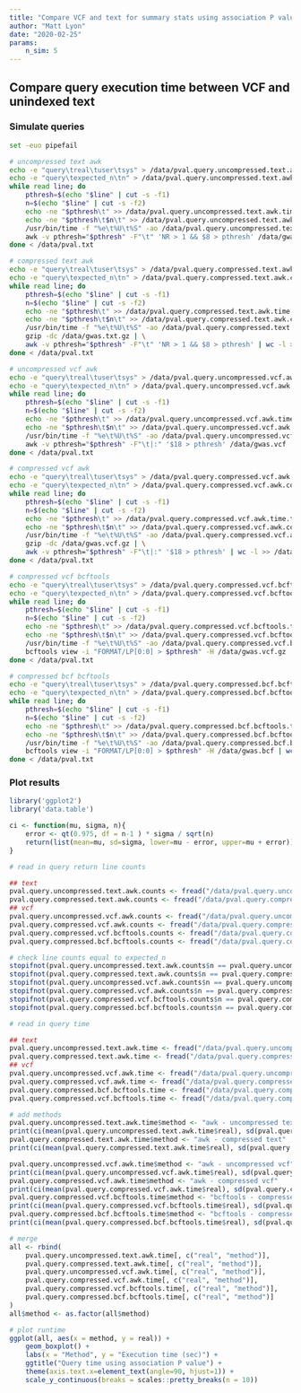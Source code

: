 ```yaml
---
title: "Compare VCF and text for summary stats using association P value"
author: "Matt Lyon"
date: "2020-02-25"
params:
    n_sim: 5
---
```


## Compare query execution time between VCF and unindexed text

### Simulate queries

```bash
set -euo pipefail

# uncompressed text awk
echo -e "query\treal\tuser\tsys" > /data/pval.query.uncompressed.text.awk.time.txt
echo -e "query\texpected_n\tn" > /data/pval.query.uncompressed.text.awk.counts.txt
while read line; do
    pthresh=$(echo "$line" | cut -s -f1)
    n=$(echo "$line" | cut -s -f2)
    echo -ne "$pthresh\t" >> /data/pval.query.uncompressed.text.awk.time.txt
    echo -ne "$pthresh\t$n\t" >> /data/pval.query.uncompressed.text.awk.counts.txt
    /usr/bin/time -f "%e\t%U\t%S" -ao /data/pval.query.uncompressed.text.awk.time.txt \
    awk -v pthresh="$pthresh" -F"\t" 'NR > 1 && $8 > pthresh' /data/gwas.txt | wc -l >> /data/pval.query.uncompressed.text.awk.counts.txt
done < /data/pval.txt

# compressed text awk
echo -e "query\treal\tuser\tsys" > /data/pval.query.compressed.text.awk.time.txt
echo -e "query\texpected_n\tn" > /data/pval.query.compressed.text.awk.counts.txt
while read line; do
    pthresh=$(echo "$line" | cut -s -f1)
    n=$(echo "$line" | cut -s -f2)
    echo -ne "$pthresh\t" >> /data/pval.query.compressed.text.awk.time.txt
    echo -ne "$pthresh\t$n\t" >> /data/pval.query.compressed.text.awk.counts.txt
    /usr/bin/time -f "%e\t%U\t%S" -ao /data/pval.query.compressed.text.awk.time.txt \
    gzip -dc /data/gwas.txt.gz | \
    awk -v pthresh="$pthresh" -F"\t" 'NR > 1 && $8 > pthresh' | wc -l >> /data/pval.query.compressed.text.awk.counts.txt
done < /data/pval.txt

# uncompressed vcf awk
echo -e "query\treal\tuser\tsys" > /data/pval.query.uncompressed.vcf.awk.time.txt
echo -e "query\texpected_n\tn" > /data/pval.query.uncompressed.vcf.awk.counts.txt
while read line; do
    pthresh=$(echo "$line" | cut -s -f1)
    n=$(echo "$line" | cut -s -f2)
    echo -ne "$pthresh\t" >> /data/pval.query.uncompressed.vcf.awk.time.txt
    echo -ne "$pthresh\t$n\t" >> /data/pval.query.uncompressed.vcf.awk.counts.txt
    /usr/bin/time -f "%e\t%U\t%S" -ao /data/pval.query.uncompressed.vcf.awk.time.txt \
    awk -v pthresh="$pthresh" -F"\t|:" '$18 > pthresh' /data/gwas.vcf | wc -l >> /data/pval.query.uncompressed.vcf.awk.counts.txt
done < /data/pval.txt

# compressed vcf awk
echo -e "query\treal\tuser\tsys" > /data/pval.query.compressed.vcf.awk.time.txt
echo -e "query\texpected_n\tn" > /data/pval.query.compressed.vcf.awk.counts.txt
while read line; do
    pthresh=$(echo "$line" | cut -s -f1)
    n=$(echo "$line" | cut -s -f2)
    echo -ne "$pthresh\t" >> /data/pval.query.compressed.vcf.awk.time.txt
    echo -ne "$pthresh\t$n\t" >> /data/pval.query.compressed.vcf.awk.counts.txt
    /usr/bin/time -f "%e\t%U\t%S" -ao /data/pval.query.compressed.vcf.awk.time.txt \
    gzip -dc /data/gwas.vcf.gz | \
    awk -v pthresh="$pthresh" -F"\t|:" '$18 > pthresh' | wc -l >> /data/pval.query.compressed.vcf.awk.counts.txt
done < /data/pval.txt

# compressed vcf bcftools
echo -e "query\treal\tuser\tsys" > /data/pval.query.compressed.vcf.bcftools.time.txt
echo -e "query\texpected_n\tn" > /data/pval.query.compressed.vcf.bcftools.counts.txt
while read line; do
    pthresh=$(echo "$line" | cut -s -f1)
    n=$(echo "$line" | cut -s -f2)
    echo -ne "$pthresh\t" >> /data/pval.query.compressed.vcf.bcftools.time.txt
    echo -ne "$pthresh\t$n\t" >> /data/pval.query.compressed.vcf.bcftools.counts.txt
    /usr/bin/time -f "%e\t%U\t%S" -ao /data/pval.query.compressed.vcf.bcftools.time.txt \
    bcftools view -i "FORMAT/LP[0:0] > $pthresh" -H /data/gwas.vcf.gz | wc -l >> /data/pval.query.compressed.vcf.bcftools.counts.txt
done < /data/pval.txt

# compressed bcf bcftools
echo -e "query\treal\tuser\tsys" > /data/pval.query.compressed.bcf.bcftools.time.txt
echo -e "query\texpected_n\tn" > /data/pval.query.compressed.bcf.bcftools.counts.txt
while read line; do
    pthresh=$(echo "$line" | cut -s -f1)
    n=$(echo "$line" | cut -s -f2)
    echo -ne "$pthresh\t" >> /data/pval.query.compressed.bcf.bcftools.time.txt
    echo -ne "$pthresh\t$n\t" >> /data/pval.query.compressed.bcf.bcftools.counts.txt
    /usr/bin/time -f "%e\t%U\t%S" -ao /data/pval.query.compressed.bcf.bcftools.time.txt \
    bcftools view -i "FORMAT/LP[0:0] > $pthresh" -H /data/gwas.bcf | wc -l >> /data/pval.query.compressed.bcf.bcftools.counts.txt
done < /data/pval.txt
```

### Plot results

```r
library('ggplot2')
library('data.table')

ci <- function(mu, sigma, n){
    error <- qt(0.975, df = n-1 ) * sigma / sqrt(n)
    return(list(mean=mu, sd=sigma, lower=mu - error, upper=mu + error))
}

# read in query return line counts

## text
pval.query.uncompressed.text.awk.counts <- fread("/data/pval.query.uncompressed.text.awk.counts.txt")
pval.query.compressed.text.awk.counts <- fread("/data/pval.query.compressed.text.awk.counts.txt")
## vcf
pval.query.uncompressed.vcf.awk.counts <- fread("/data/pval.query.uncompressed.vcf.awk.counts.txt")
pval.query.compressed.vcf.awk.counts <- fread("/data/pval.query.compressed.vcf.awk.counts.txt")
pval.query.compressed.vcf.bcftools.counts <- fread("/data/pval.query.compressed.vcf.bcftools.counts.txt")
pval.query.compressed.bcf.bcftools.counts <- fread("/data/pval.query.compressed.bcf.bcftools.counts.txt")

# check line counts equal to expected_n
stopifnot(pval.query.uncompressed.text.awk.counts$n == pval.query.uncompressed.text.awk.counts$expected_n)
stopifnot(pval.query.compressed.text.awk.counts$n == pval.query.compressed.text.awk.counts$expected_n)
stopifnot(pval.query.uncompressed.vcf.awk.counts$n == pval.query.uncompressed.vcf.awk.counts$expected_n)
stopifnot(pval.query.compressed.vcf.awk.counts$n == pval.query.compressed.vcf.awk.counts$expected_n)
stopifnot(pval.query.compressed.vcf.bcftools.counts$n == pval.query.compressed.vcf.bcftools.counts$expected_n)
stopifnot(pval.query.compressed.bcf.bcftools.counts$n == pval.query.compressed.bcf.bcftools.counts$expected_n)

# read in query time

## text
pval.query.uncompressed.text.awk.time <- fread("/data/pval.query.uncompressed.text.awk.time.txt")
pval.query.compressed.text.awk.time <- fread("/data/pval.query.compressed.text.awk.time.txt")
## vcf
pval.query.uncompressed.vcf.awk.time <- fread("/data/pval.query.uncompressed.vcf.awk.time.txt")
pval.query.compressed.vcf.awk.time <- fread("/data/pval.query.compressed.vcf.awk.time.txt")
pval.query.compressed.bcf.bcftools.time <- fread("/data/pval.query.compressed.bcf.bcftools.time.txt")
pval.query.compressed.vcf.bcftools.time <- fread("/data/pval.query.compressed.vcf.bcftools.time.txt")

# add methods
pval.query.uncompressed.text.awk.time$method <- "awk - uncompressed text"
print(ci(mean(pval.query.uncompressed.text.awk.time$real), sd(pval.query.uncompressed.text.awk.time$real), nrow(pval.query.uncompressed.text.awk.time)))
pval.query.compressed.text.awk.time$method <- "awk - compressed text"
print(ci(mean(pval.query.compressed.text.awk.time$real), sd(pval.query.compressed.text.awk.time$real), nrow(pval.query.compressed.text.awk.time)))

pval.query.uncompressed.vcf.awk.time$method <- "awk - uncompressed vcf"
print(ci(mean(pval.query.uncompressed.vcf.awk.time$real), sd(pval.query.uncompressed.vcf.awk.time$real), nrow(pval.query.uncompressed.vcf.awk.time)))
pval.query.compressed.vcf.awk.time$method <- "awk - compressed vcf"
print(ci(mean(pval.query.compressed.vcf.awk.time$real), sd(pval.query.compressed.vcf.awk.time$real), nrow(pval.query.compressed.vcf.awk.time)))
pval.query.compressed.vcf.bcftools.time$method <- "bcftools - compressed vcf"
print(ci(mean(pval.query.compressed.vcf.bcftools.time$real), sd(pval.query.compressed.vcf.bcftools.time$real), nrow(pval.query.compressed.vcf.bcftools.time)))
pval.query.compressed.bcf.bcftools.time$method <- "bcftools - compressed bcf"
print(ci(mean(pval.query.compressed.bcf.bcftools.time$real), sd(pval.query.compressed.bcf.bcftools.time$real), nrow(pval.query.compressed.bcf.bcftools.time)))

# merge
all <- rbind(
    pval.query.uncompressed.text.awk.time[, c("real", "method")],
    pval.query.compressed.text.awk.time[, c("real", "method")],
    pval.query.uncompressed.vcf.awk.time[, c("real", "method")],
    pval.query.compressed.vcf.awk.time[, c("real", "method")],
    pval.query.compressed.vcf.bcftools.time[, c("real", "method")],
    pval.query.compressed.bcf.bcftools.time[, c("real", "method")]
)
all$method <- as.factor(all$method)

# plot runtime
ggplot(all, aes(x = method, y = real)) +
    geom_boxplot() +
    labs(x = "Method", y = "Execution time (sec)") +
    ggtitle("Query time using association P value") +
    theme(axis.text.x=element_text(angle=90, hjust=1)) +
    scale_y_continuous(breaks = scales::pretty_breaks(n = 10))
```